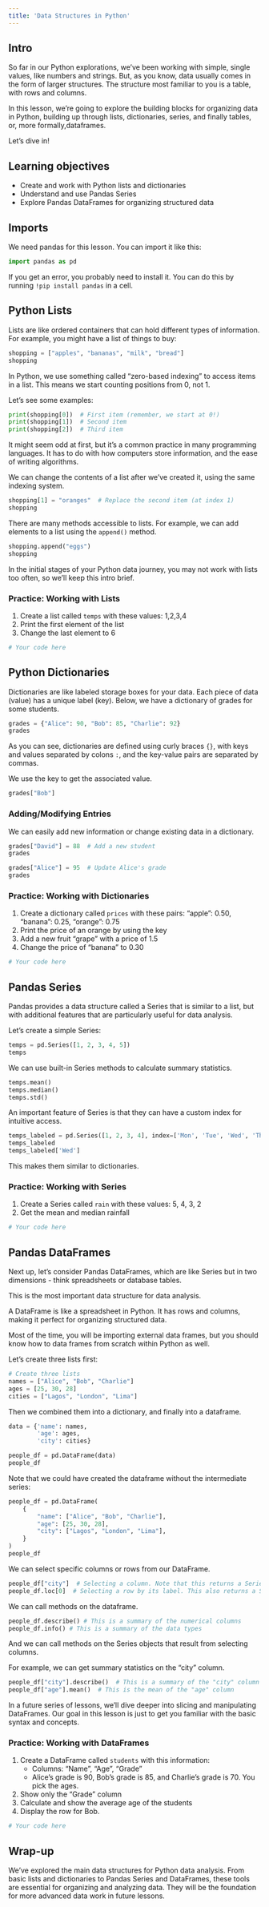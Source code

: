 ```yaml
---
title: 'Data Structures in Python'
---
```


## Intro

So far in our Python explorations, we've been working with simple, single values, like numbers and strings. But, as you know, data usually comes in the form of larger structures. The structure most familiar to you is a table, with rows and columns.

In this lesson, we're going to explore the building blocks for organizing data in Python, building up through lists, dictionaries, series, and finally tables, or, more formally,dataframes.

Let's dive in!

## Learning objectives

- Create and work with Python lists and dictionaries
- Understand and use Pandas Series
- Explore Pandas DataFrames for organizing structured data

## Imports

We need pandas for this lesson. You can import it like this:

```python
import pandas as pd
```

If you get an error, you probably need to install it. You can do this by running `!pip install pandas` in a cell.

## Python Lists

Lists are like ordered containers that can hold different types of information. For example, you might have a list of things to buy:

```python
shopping = ["apples", "bananas", "milk", "bread"] 
shopping
```

In Python, we use something called "zero-based indexing" to access items in a list. This means we start counting positions from 0, not 1.

Let's see some examples:

```python
print(shopping[0])  # First item (remember, we start at 0!)
print(shopping[1])  # Second item
print(shopping[2])  # Third item
```

It might seem odd at first, but it's a common practice in many programming languages. It has to do with how computers store information, and the ease of writing algorithms.

We can change the contents of a list after we've created it, using the same indexing system.

```python
shopping[1] = "oranges"  # Replace the second item (at index 1)
shopping
```

There are many methods accessible to lists. For example, we can add elements to a list using the `append()` method.

```python
shopping.append("eggs")
shopping
```

In the initial stages of your Python data journey, you may not work with lists too often, so we'll keep this intro brief.

::: {.callout-tip title='Practice'}

### Practice: Working with Lists

1. Create a list called `temps` with these values: 1,2,3,4
2. Print the first element of the list
3. Change the last element to 6

```python
# Your code here
```
:::

## Python Dictionaries

Dictionaries are like labeled storage boxes for your data. Each piece of data (value) has a unique label (key). Below, we have a dictionary of grades for some students.

```python
grades = {"Alice": 90, "Bob": 85, "Charlie": 92}
grades
```

As you can see, dictionaries are defined using curly braces `{}`, with keys and values separated by colons `:`, and the key-value pairs are separated by commas.

We use the key to get the associated value.

```python
grades["Bob"]
```

### Adding/Modifying Entries

We can easily add new information or change existing data in a dictionary.

```python
grades["David"] = 88  # Add a new student
grades
```

```python
grades["Alice"] = 95  # Update Alice's grade
grades
```

::: {.callout-tip title='Practice'}

### Practice: Working with Dictionaries

1. Create a dictionary called `prices` with these pairs: "apple": 0.50, "banana": 0.25, "orange": 0.75
2. Print the price of an orange by using the key
3. Add a new fruit "grape" with a price of 1.5
4. Change the price of "banana" to 0.30

```python
# Your code here
```
:::

## Pandas Series

Pandas provides a data structure called a Series that is similar to a list, but with additional features that are particularly useful for data analysis.

Let's create a simple Series:

```python
temps = pd.Series([1, 2, 3, 4, 5])
temps
```

We can use built-in Series methods to calculate summary statistics.

```python
temps.mean()
temps.median()
temps.std()
```

An important feature of Series is that they can have a custom index for intuitive access.

```python
temps_labeled = pd.Series([1, 2, 3, 4], index=['Mon', 'Tue', 'Wed', 'Thu'])
temps_labeled
temps_labeled['Wed']
```

This makes them similar to dictionaries.

::: {.callout-tip title='Practice'}

### Practice: Working with Series

1. Create a Series called `rain` with these values: 5, 4, 3, 2
2. Get the mean and median rainfall

```python
# Your code here
```
:::

## Pandas DataFrames

Next up, let's consider Pandas DataFrames, which are like Series but in two dimensions - think spreadsheets or database tables.

This is the most important data structure for data analysis.

A DataFrame is like a spreadsheet in Python. It has rows and columns, making it perfect for organizing structured data.

Most of the time, you will be importing external data frames, but you should know how to data frames from scratch within Python as well. 

Let's create three lists first:

```python
# Create three lists
names = ["Alice", "Bob", "Charlie"]
ages = [25, 30, 28]
cities = ["Lagos", "London", "Lima"]
```

Then we combined them into a dictionary, and finally into a dataframe.

```python
data = {'name': names,
        'age': ages,
        'city': cities}

people_df = pd.DataFrame(data)
people_df
```

Note that we could have created the dataframe without the intermediate series: 

```python
people_df = pd.DataFrame(
    {
        "name": ["Alice", "Bob", "Charlie"],
        "age": [25, 30, 28],
        "city": ["Lagos", "London", "Lima"],
    }
)
people_df
```

We can select specific columns or rows from our DataFrame.

```python
people_df["city"]  # Selecting a column. Note that this returns a Series.
people_df.loc[0]  # Selecting a row by its label. This also returns a Series.
```

We can call methods on the dataframe.

```python
people_df.describe() # This is a summary of the numerical columns
people_df.info() # This is a summary of the data types
```

And we can call methods on the Series objects that result from selecting columns.

For example, we can get summary statistics on the "city" column.

```python
people_df["city"].describe()  # This is a summary of the "city" column
people_df["age"].mean()  # This is the mean of the "age" column
```

In a future series of lessons, we'll dive deeper into slicing and manipulating DataFrames. Our goal in this lesson is just to get you familiar with the basic syntax and concepts.

::: {.callout-tip title='Practice'}

### Practice: Working with DataFrames

1. Create a DataFrame called `students` with this information:
   - Columns: "Name", "Age", "Grade"
   - Alice's grade is 90, Bob's grade is 85, and Charlie's grade is 70. You pick the ages. 
2. Show only the "Grade" column
3. Calculate and show the average age of the students
4. Display the row for Bob. 

```python
# Your code here
```

:::

## Wrap-up

We've explored the main data structures for Python data analysis. From basic lists and dictionaries to Pandas Series and DataFrames, these tools are essential for organizing and analyzing data. They will be the foundation for more advanced data work in future lessons.
